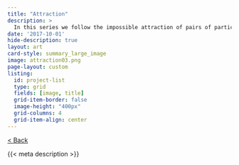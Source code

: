 ```yaml
---
title: "Attraction"
description: >
  In this series we follow the impossible attraction of pairs of particles as they are simultaneously attracted and deflected from a ring, while also being forced apart and kept closed to each other.
date: '2017-10-01'
hide-description: true
layout: art
card-style: summary_large_image
image: attraction03.png
page-layout: custom
listing:
  id: project-list
  type: grid
  fields: [image, title]
  grid-item-border: false
  image-height: "400px"
  grid-columns: 4
  grid-item-align: center
---
```


[\< Back](../index.qmd){.btn .btn-secondary .btn-sm .btn role="button"} 

{{< meta description >}}
